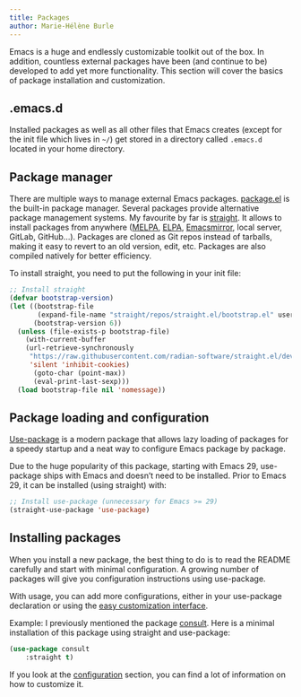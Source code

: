 ```yaml
---
title: Packages
author: Marie-Hélène Burle
---
```


:::{.def}

Emacs is a huge and endlessly customizable toolkit out of the box. In addition, countless external packages have been (and continue to be) developed to add yet more functionality. This section will cover the basics of package installation and customization.

:::

## .emacs.d

Installed packages as well as all other files that Emacs creates (except for the init file which lives in `~/`) get stored in a directory called `.emacs.d` located in your home directory.

## Package manager

There are multiple ways to manage external Emacs packages. [package.el](https://github.com/emacs-mirror/emacs/blob/master/lisp/emacs-lisp/package.el) is the built-in package manager. Several packages provide alternative package management systems. My favourite by far is [straight](https://github.com/radian-software/straight.el). It allows to install packages from anywhere ([MELPA](https://melpa.org/#/), [ELPA](https://elpa.gnu.org/), [Emacsmirror](https://emacsmirror.net/), local server, GitLab, GitHub...). Packages are cloned as Git repos instead of tarballs, making it easy to revert to an old version, edit, etc. Packages are also compiled natively for better efficiency.

To install straight, you need to put the following in your init file:

```.lisp
;; Install straight
(defvar bootstrap-version)
(let ((bootstrap-file
       (expand-file-name "straight/repos/straight.el/bootstrap.el" user-emacs-directory))
      (bootstrap-version 6))
  (unless (file-exists-p bootstrap-file)
    (with-current-buffer
    (url-retrieve-synchronously
     "https://raw.githubusercontent.com/radian-software/straight.el/develop/install.el"
     'silent 'inhibit-cookies)
      (goto-char (point-max))
      (eval-print-last-sexp)))
  (load bootstrap-file nil 'nomessage))
```

## Package loading and configuration

[Use-package](https://github.com/jwiegley/use-package) is a modern package that allows lazy loading of packages for a speedy startup and a neat way to configure Emacs package by package.

Due to the huge popularity of this package, starting with Emacs 29, use-package ships with Emacs and doesn't need to be installed. Prior to Emacs 29, it can be installed (using straight) with:

```.lisp
;; Install use-package (unnecessary for Emacs >= 29)
(straight-use-package 'use-package)
```

## Installing packages

When you install a new package, the best thing to do is to read the README carefully and start with minimal configuration. A growing number of packages will give you configuration instructions using use-package.

With usage, you can add more configurations, either in your use-package declaration or using the [easy customization interface](intro_customize.qmd#easy-customization-interface).

:::{.example}

Example: I previously mentioned the package [consult](https://github.com/minad/consult). Here is a minimal installation of this package using straight and use-package:

:::

```.lisp
(use-package consult
	:straight t)
```

If you look at the [configuration](https://github.com/minad/consult?tab=readme-ov-file#configuration) section, you can find a lot of information on how to customize it.
